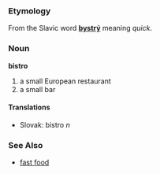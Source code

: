 === Etymology ===
From the Slavic word '''[[bystrý]]''' meaning ''quick''.
=== Noun ===
'''bistro'''
# a small European restaurant
# a small bar
==== Translations ====
*Slovak: bistro ''n''

=== See Also ===
* [[fast food]]